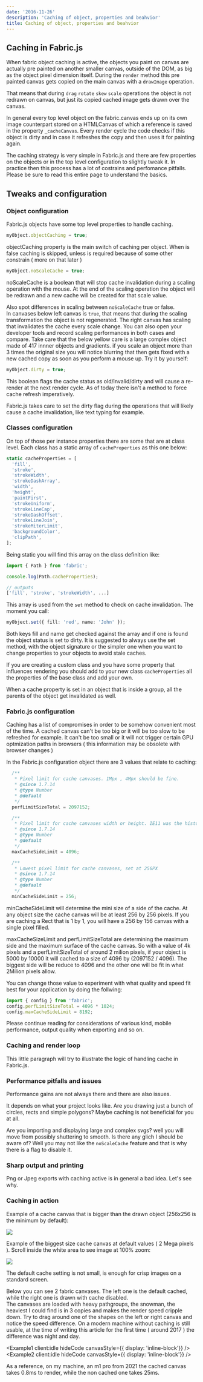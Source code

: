 ```yaml
---
date: '2016-11-26'
description: 'Caching of object, properties and beahvior'
title: Caching of object, properties and beahvior
---
```


## Caching in Fabric.js

When fabric object caching is active, the objects you paint on canvas are actually pre painted on another smaller canvas,
 outside of the DOM, as big as the object pixel dimension itself.
During the `render` method this pre painted canvas gets copied on the main canvas with a `drawImage` operation.

That means that during `drag` `rotate` `skew` `scale` operations the object is not redrawn on canvas, but just its copied cached image gets drawn over the canvas.

In general every top level object on the fabric.canvas ends up on its own image counterpart stored on a HTMLCanvas
 of which a reference is saved in the property `_cacheCanvas`. Every render cycle the code checks if this object is dirty
 and in case it refreshes the copy and then uses it for painting again.

The caching strategy is very simple in Fabric.js and there are few properties on the objects or in the top level configuration to slightly tweak it.
In practice then this process has a lot of costrains and perfomance pitfalls. Please be sure to read this entire page to
 understand the basics.

## Tweaks and configuration

### Object configuration

Fabric.js objects have some top level properties to handle caching.

```ts
myObject.objectCaching = true;
```
objectCaching property is the main switch of caching per object.
When is false caching is skipped, unless is required because of some other constrain ( more on that later )

```ts
myObject.noScaleCache = true;
```
noScaleCache is a boolean that will stop cache invalidation during a scaling operation with the mouse.
At the end of the scaling operation the object will be redrawn and a new cache will be created for that scale value.

Also spot differences in scaling between `noScaleCache` true or false.  
In canvases below left canvas is `true`, that means that during the scaling transformation the object is not regenerated.
The right canvas has scaling that invalidates the cache every scale change.
You can also open your developer tools and record scaling performances in both cases and compare.
Take care that the below yellow care is a large complex object made of 417 innner objects and gradients.
if you scale an object more than 3 times the original size you will notice blurring that then gets fixed with a new cached
 copy as soon as you perform a mouse up. Try it by yourself:

<div style={{ display: 'flex', flexDirection: 'row', justifyContent: 'space-between' }}>
<Example3 client:idle hideCode />
<Example4 client:idle hideCode />
</div>

```ts
myObject.dirty = true;
```
This boolean flags the cache status as old/invalid/dirty and will cause a re-render at the next render cycle.
As of today there isn't a method to force cache refresh imperatively.

Fabric.js takes care to set the dirty flag during the operations that will likely cause a cache invalidation,
 like text typing for example.

### Classes configuration

On top of those per instance properties there are some that are at class level.
Each class has a static array of `cacheProperties` as this one below:

```ts
static cacheProperties = [
  'fill',
  'stroke',
  'strokeWidth',
  'strokeDashArray',
  'width',
  'height',
  'paintFirst',
  'strokeUniform',
  'strokeLineCap',
  'strokeDashOffset',
  'strokeLineJoin',
  'strokeMiterLimit',
  'backgroundColor',
  'clipPath',
];
```

Being static you will find this array on the class definition like:

```ts
import { Path } from 'fabric';

console.log(Path.cacheProperties);

// outputs
['fill', 'stroke', 'strokeWidth', ...]
```
This array is used from the `set` method to check on cache invalidation.
The moment you call:
```ts
myObject.set({ fill: 'red', name: 'John' });
```
Both keys fill and name get checked against the array and if one is found the object status is set to dirty.
It is suggested to always use the set method, with the object signature or the simpler one when you want to
 change properties to your objects to avoid stale caches.

If you are creating a custom class and you have some property that influences rendering you should add to your
 new class `cacheProperties` all the properties of the base class and add your own.

When a cache property is set in an object that is inside a group, all the parents of the object get invalidated as well.


### Fabric.js configuration

Caching has a list of compromises in order to be somehow convenient most of the time.
A cached canvas can't be too big or it will be too slow to be refreshed for example.
It can't be too small or it will not trigger certain GPU optmization paths in browsers
 ( this information may be obsolete with browser changes )

In the Fabric.js configuration object there are 3 values that relate to caching:

```ts
  /**
   * Pixel limit for cache canvases. 1Mpx , 4Mpx should be fine.
   * @since 1.7.14
   * @type Number
   * @default
   */
  perfLimitSizeTotal = 2097152;

  /**
   * Pixel limit for cache canvases width or height. IE11 was the historical reason why this number is below 5000
   * @since 1.7.14
   * @type Number
   * @default
   */
  maxCacheSideLimit = 4096;

  /**
   * Lowest pixel limit for cache canvases, set at 256PX
   * @since 1.7.14
   * @type Number
   * @default
   */
  minCacheSideLimit = 256;
```

minCacheSideLimit will determine the mini size of a side of the cache. At any object size the cache canvas will be at least 256 by 256 pixels.
If you are caching a Rect that is 1 by 1, you will have a 256 by 156 canvas with a single pixel filled.

maxCacheSizeLimit and perfLimitSizeTotal are determining the maximum side and the maximum surface of the cache canvas.
So with a value of 4k pixels and a perfLimitSizeTotal of around 2 milion pixels, if your object is 5000 by 10000 it will cached to a size of
 4096 by (2097152 / 4096). The biggest side will be reduce to 4096 and the other one will be fit in what 2Milion pixels allow.

You can change those value to experiment with what quality and speed fit best for your application by doing the follwing:

```ts
import { config } from 'fabric';
config.perfLimitSizeTotal = 4096 * 1024;
config.maxCacheSideLimit = 8192;
```
Please continue reading for considerations of various kind, mobile performance, output quality when exporting and so on.

### Caching and render loop

This little paragraph will try to illustrate the logic of handling cache in Fabric.js.

### Performance pitfalls and issues

Performance gains are not always there and there are also issues.

It depends on what your project looks like. Are you drawing just a bunch of circles, rects and simple polygons?
 Maybe caching is not beneficial for you at all.

Are you importing and displaying large and complex svgs? well you will move from possibly shuttering to smooth. Is there any glich I should be aware of? Well you may not like the `noScaleCache` feature and that is why there is a flag to disable it.

### Sharp output and printing

Png or Jpeg exports with caching active is in general a bad idea.
Let's see why.

### Caching in action

Example of a cache canvas that is bigger than the drawn object (256x256 is the minimum by default):

<div style={{ width: '256px', height: '256px', border: '1px solid black'}}>
  <img src="/article_assets/carMinCache.png" style={{ width: '256px' }} />
</div>

Example of the biggest size cache canvas at default values ( 2 Mega pixels ). Scroll inside the white area to see image at 100% zoom:

<div style={{ width: '100%', height: '256px', overflow: 'scroll', border: '1px solid black'}}>
  <img src="/article_assets/carMaxCache.png" style={{ maxWidth: 'unset', width: '1773px' }} />
</div>

The default cache setting is not small, is enough for crisp images on a standard screen.

Below you can see 2 fabric canvases. The left one is the default cached, while the right one is drawn with cache disabled.  
The canvases are loaded with heavy pathgroups, the snowman, the heaviest I could find is in 3 copies and makes the render speed cripple down.
Try to drag around one of the shapes on the left or right canvas and notice the speed difference.
On a modern machine without caching is still usable, at the time of writing this article for the first time ( around 2017 ) the difference was night and day.

<Example1 client:idle hideCode canvasStyle={{ display: 'inline-block'}} />
<Example2 client:idle hideCode canvasStyle={{ display: 'inline-block'}} />

As a reference, on my machine, an m1 pro from 2021 the cached canvas takes 0.8ms to render, while the non cached one takes 25ms.
